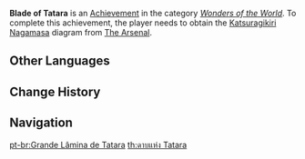 {{Achievement Infobox
|title        = 
|id           = 81125
|order id     = 1121
|category     = Wonders of the World
|description  = Obtain the diagram of a certain weapon from the past.
|requirements = Obtain the [[Katsuragikiri Nagamasa]] diagram from [[The Arsenal]].
|primogems    = 5
|tracking     = 
|hidden       = 1
|topic        = 
|type         = Exploration
}}
'''Blade of Tatara''' is an [[Achievement]] in the category ''[[Wonders of the World]]''. To complete this achievement, the player needs to obtain the [[Katsuragikiri Nagamasa]] diagram from [[The Arsenal]].
<!--
==Trivia==

==Video Guides==
{{EVT
|video1   = 
|caption1 = 
}}
-->
==Other Languages==
{{Other Languages
|en      = Blade of Tatara
|zhs     = 大踏鞴长正
|zhs_rm  = Dà Tābèi Chángzhèng
|zht     = 大踏鞴長正
|zht_rm  = Dà Tābèi Chángzhèng
|zh_tl   = ''Chinese reading of Japanese name''
|zh_note = Based on possible kanji for Japanese name.
|ja      = 大たたら長正
|ja_rm   = Daitatara Nagamasa
|ja_tl   = Great Tatara Nagamasa
|ko      = 타타라 나가마사
|ko_rm   = Tatara Nagamasa
|ko_tl   = Tatara Nagamasa
|es      = La Tatara-espada
|es_tl   = The Great-Greatsword
|es_note = Tatara is a pun on ''tatara-'', a prefix in Spanish used to indicate distance in ancestry, such as in {{Lang|great-great-grandfather|es=''tatarabuelo''}}, indicating that the sword is really old.
|fr      = Tatara-tata !
|fr_tl   = Tatara-tata!
|ru      = Меч Татары
|ru_tl   = Sword of Tatara
|th      = Daitatara Nagamasa
|th_tl   = Great Tatara Nagamasa
|vi      = Daitatara Nagamasa
|vi_tl   = Great Tatara Nagamasa
|de      = Die Klinge von Tatara
|de_tl   = The Blade of Tatara
|id      = Pedang Tatara
|id_tl   = Tatara Sword
|pt      = Grande Lâmina de Tatara
|pt_tl   = 
|tr      = Tatara Kılıcı
|tr_tl   = 
|it      = Lama di Tatara
|it_tl   = 
}}

==Change History==
{{Change History|2.0}}
<!--
==References==
{{Reflist}}
-->
==Navigation==
{{Achievement Navbox|Wonders of the World|Exploration}}

[[pt-br:Grande Lâmina de Tatara]]
[[th:ดาบแห่ง Tatara]]